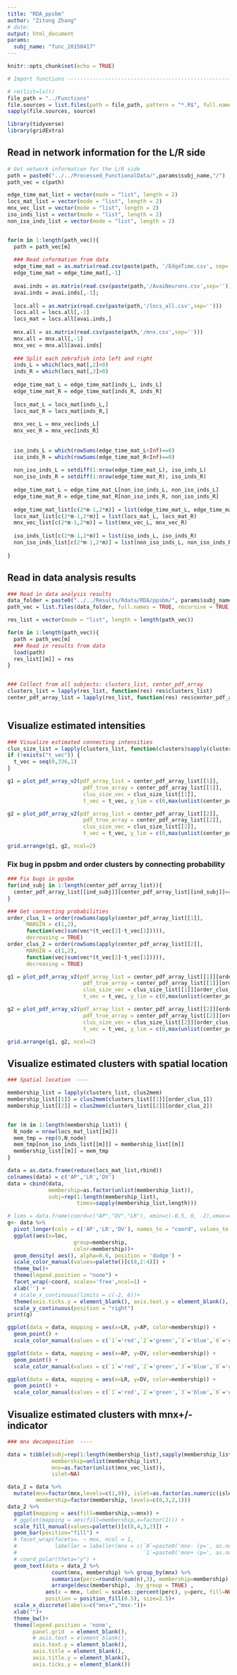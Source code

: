 ```yaml
---
title: "RDA_ppsbm"
author: "Zitong Zhang"
# date: 
output: html_document
params: 
  subj_name: "func_20150417"
---
```


```r
knitr::opts_chunk$set(echo = TRUE)
```

```r
# Import functions --------------------------------------------------------

# rm(list=ls())
file_path = "../Functions"
file.sources = list.files(path = file_path, pattern = "*.R$", full.names = TRUE)
sapply(file.sources, source)

library(tidyverse)
library(gridExtra)
```

## Read in network information for the L/R side 
```r
# Get network information for the L/R side 
path = paste0("../../Processed_FunctionalData/",params$subj_name,"/")
path_vec = c(path)

edge_time_mat_list = vector(mode = "list", length = 2)
locs_mat_list = vector(mode = "list", length = 2)
mnx_vec_list = vector(mode = "list", length = 2)
iso_inds_list = vector(mode = "list", length = 2)
non_iso_inds_list = vector(mode = "list", length = 2)


for(m in 1:length(path_vec)){ 
  path = path_vec[m]
  
  ### Read information from data
  edge_time_mat = as.matrix(read.csv(paste(path, '/EdgeTime.csv', sep='')))
  edge_time_mat = edge_time_mat[,-1]
  
  avai.inds = as.matrix(read.csv(paste(path,'/AvaiNeurons.csv',sep='')))
  avai.inds = avai.inds[,-1];
  
  locs.all = as.matrix(read.csv(paste(path,'/locs_all.csv',sep='')))
  locs.all = locs.all[,-1]
  locs_mat = locs.all[avai.inds,]
  
  mnx.all = as.matrix(read.csv(paste(path,'/mnx.csv',sep='')))
  mnx.all = mnx.all[,-1]
  mnx_vec = mnx.all[avai.inds]
  
  ### Split each zebrafish into left and right
  inds_L = which(locs_mat[,2]<0)
  inds_R = which(locs_mat[,2]>0)
  
  edge_time_mat_L = edge_time_mat[inds_L, inds_L]
  edge_time_mat_R = edge_time_mat[inds_R, inds_R]
  
  locs_mat_L = locs_mat[inds_L,]
  locs_mat_R = locs_mat[inds_R,]
  
  mnx_vec_L = mnx_vec[inds_L]
  mnx_vec_R = mnx_vec[inds_R]
  
  
  iso_inds_L = which(rowSums(edge_time_mat_L<Inf)==0)
  iso_inds_R = which(rowSums(edge_time_mat_R<Inf)==0)
  
  non_iso_inds_L = setdiff(1:nrow(edge_time_mat_L), iso_inds_L)
  non_iso_inds_R = setdiff(1:nrow(edge_time_mat_R), iso_inds_R)
  
  edge_time_mat_L = edge_time_mat_L[non_iso_inds_L, non_iso_inds_L]
  edge_time_mat_R = edge_time_mat_R[non_iso_inds_R, non_iso_inds_R]
  
  edge_time_mat_list[c(2*m-1,2*m)] = list(edge_time_mat_L, edge_time_mat_R)
  locs_mat_list[c(2*m-1,2*m)] = list(locs_mat_L, locs_mat_R)
  mnx_vec_list[c(2*m-1,2*m)] = list(mnx_vec_L, mnx_vec_R)
  
  iso_inds_list[c(2*m-1,2*m)] = list(iso_inds_L, iso_inds_R)
  non_iso_inds_list[c(2*m-1,2*m)] = list(non_iso_inds_L, non_iso_inds_R)
  
}

```

## Read in data analysis results
```r
### Read in data analysis results
data_folder = paste0("../../Results/Rdata/RDA/ppsbm/", params$subj_name, "/") 
path_vec = list.files(data_folder, full.names = TRUE, recursive = TRUE)

res_list = vector(mode = "list", length = length(path_vec))

for(m in 1:length(path_vec)){ 
  path = path_vec[m]
  ### Read in results from data
  load(path)
  res_list[[m]] = res
}


### Collect from all subjects: clusters_list, center_pdf_array
clusters_list = lapply(res_list, function(res) res$clusters_list)
center_pdf_array_list = lapply(res_list, function(res) res$center_pdf_array)



```


## Visualize estimated intensities
```r
### Visualize estimated connecting intensities 
clus_size_list = lapply(clusters_list, function(clusters)sapply(clusters,length))
if (!exists("t_vec")) {
  t_vec = seq(0,336,1)
}

g1 = plot_pdf_array_v2(pdf_array_list = center_pdf_array_list[[1]], 
                        pdf_true_array = center_pdf_array_list[[1]],
                        clus_size_vec = clus_size_list[[1]],
                        t_vec = t_vec, y_lim = c(0,max(unlist(center_pdf_array_list))))

g2 = plot_pdf_array_v2(pdf_array_list = center_pdf_array_list[[2]], 
                        pdf_true_array = center_pdf_array_list[[2]],
                        clus_size_vec = clus_size_list[[2]],
                        t_vec = t_vec, y_lim = c(0,max(unlist(center_pdf_array_list))))

grid.arrange(g1, g2, ncol=2)

```


### Fix bug in ppsbm and order clusters by connecting probability
```r
### Fix bugs in ppsbm
for(ind_subj in 1:length(center_pdf_array_list)){
  center_pdf_array_list[[ind_subj]][center_pdf_array_list[[ind_subj]]==1] = 0
}

### Get connecting probabilities
order_clus_1 = order(rowSums(apply(center_pdf_array_list[[1]], 
      MARGIN = c(1,2),
      function(vec)sum(vec*(t_vec[2]-t_vec[1])))), 
      decreasing = TRUE)
order_clus_2 = order(rowSums(apply(center_pdf_array_list[[2]], 
      MARGIN = c(1,2),
      function(vec)sum(vec*(t_vec[2]-t_vec[1])))), 
      decreasing = TRUE)

g1 = plot_pdf_array_v2(pdf_array_list = center_pdf_array_list[[1]][order_clus_1,order_clus_1,], 
                        pdf_true_array = center_pdf_array_list[[1]][order_clus_1,order_clus_1,],
                        clus_size_vec = clus_size_list[[1]][order_clus_1],
                        t_vec = t_vec, y_lim = c(0,max(unlist(center_pdf_array_list))))

g2 = plot_pdf_array_v2(pdf_array_list = center_pdf_array_list[[2]][order_clus_2,order_clus_2,], 
                        pdf_true_array = center_pdf_array_list[[2]][order_clus_2,order_clus_2,],
                        clus_size_vec = clus_size_list[[2]][order_clus_2],
                        t_vec = t_vec, y_lim = c(0,max(unlist(center_pdf_array_list))))

grid.arrange(g1, g2, ncol=2)
```


## Visualize estimated clusters with spatial location

```r

### Spatial location  ----

membership_list = lapply(clusters_list, clus2mem)
membership_list[[1]] = clus2mem(clusters_list[[1]][order_clus_1])
membership_list[[2]] = clus2mem(clusters_list[[2]][order_clus_2])


for (m in 1:length(membership_list)) {
  N_node = nrow(locs_mat_list[[m]])
  mem_tmp = rep(0,N_node)
  mem_tmp[non_iso_inds_list[[m]]] = membership_list[[m]]
  membership_list[[m]] = mem_tmp
}

data = as.data.frame(reduce(locs_mat_list,rbind))
colnames(data) = c('AP','LR','DV')
data = cbind(data, 
             membership=as.factor(unlist(membership_list)),
             subj=rep(1:length(membership_list),
                      times=sapply(membership_list,length)))

# lims = data.frame(coord=c("AP","DV","LR"), xmin=c(-0.5, 0, -2),xmax=c(9,140,3))
g<- data %>% 
  pivot_longer(cols = c('AP','LR','DV'), names_to = "coord", values_to = "loc") %>%
  ggplot(aes(x=loc,
                     group=membership,
                     color=membership))+
  geom_density( aes(), alpha=0.6, position = 'dodge') +
  scale_color_manual(values=palette()[c(8,2:4)]) +
  theme_bw()+
  theme(legend.position = "none") +
  facet_wrap(~coord, scales='free',ncol=1) +
  xlab('') +
  # scale_x_continuous(limits = c(-2, 6))+
  theme(axis.ticks.y = element_blank(), axis.text.y = element_blank(), axis.title.y = element_blank()) +
  scale_y_continuous(position = "right")
print(g)

```
```r
ggplot(data = data, mapping = aes(x=LR, y=AP, color=membership)) +
  geom_point() + 
  scale_color_manual(values = c(`1`='red',`2`='green',`3`='blue',`0`='gray'))

ggplot(data = data, mapping = aes(x=AP, y=DV, color=membership)) +
  geom_point() + 
  scale_color_manual(values = c(`1`='red',`2`='green',`3`='blue',`0`='gray'))

ggplot(data = data, mapping = aes(x=LR, y=DV, color=membership)) +
  geom_point() + 
  scale_color_manual(values = c(`1`='red',`2`='green',`3`='blue',`0`='gray'))
```


## Visualize estimated clusters with mnx+/- indicator

```r
### mnx decomposition  ----

data = tibble(subj=rep(1:length(membership_list),sapply(membership_list,length)),
              membership=unlist(membership_list),
              mnx=as.factor(unlist(mnx_vec_list)), 
              islet=NA) 

data_2 = data %>% 
  mutate(mnx=factor(mnx,levels=c(1,0)), islet=as.factor(as.numeric(islet)), 
         membership=factor(membership, levels=c(0,3,2,1))) 
data_2 %>%
  ggplot(mapping = aes(fill=membership,x=mnx)) +
  # ggplot(mapping = aes(fill=membership,x=factor(1))) +
  scale_fill_manual(values=palette()[c(8,4,3,2)]) +
  geom_bar(position="fill") +
  # facet_wrap(facets=. ~ mnx, ncol = 1,
  #            labeller = labeller(mnx = c(`0`=paste0('mnx- (p=', as.numeric(data_2 %>% filter(mnx==0) %>% summarise(n())), ')'), 
  #                                        `1`=paste0('mnx+ (p=', as.numeric(data_2 %>% filter(mnx==1) %>% summarise(n())), ')')))) +
  # coord_polar(theta="y") +
  geom_text(data = data_2 %>% 
              count(mnx, membership) %>% group_by(mnx) %>% 
              summarise(perc=round(n/sum(n),3), membership=membership) %>% 
              arrange(desc(membership), .by_group = TRUE) ,
            aes(x = mnx, label = scales::percent(perc), y=perc, fill=NULL), 
            position = position_fill(0.5), size=2.5)+
  scale_x_discrete(labels=c("mnx+","mnx-"))+
  xlab("")+
  theme_bw()+
  theme(legend.position = 'none', 
        panel.grid  = element_blank(),
        # axis.text = element_blank(),
        axis.text.y = element_blank(), 
        axis.title = element_blank(),  
        axis.title.y = element_blank(), 
        axis.ticks.y = element_blank())

```

